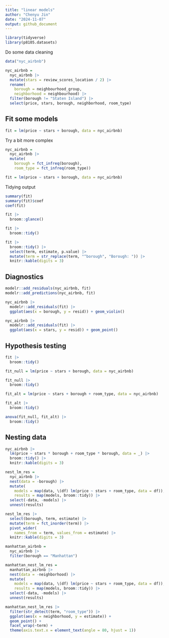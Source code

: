 ```yaml
---
title: "linear models"
author: "Chenyu Jin"
date: "2024-11-07"
output: github_document
---
```


```r
library(tidyverse)
library(p8105.datasets)
```

Do some data cleaning

```r
data("nyc_airbnb")

nyc_airbnb = 
  nyc_airbnb |> 
  mutate(stars = review_scores_location / 2) |> 
  rename(
    borough = neighbourhood_group,
    neighborhood = neighbourhood) |> 
  filter(borough != "Staten Island") |> 
  select(price, stars, borough, neighborhood, room_type)
```

## Fit some models

```r
fit = lm(price ~ stars + borough, data = nyc_airbnb)
```

Try a bit more complex

```r
nyc_airbnb = 
  nyc_airbnb |> 
  mutate(
    borough = fct_infreq(borough),
    room_type = fct_infreq(room_type))

fit = lm(price ~ stars + borough, data = nyc_airbnb)
```

Tidying output

```r
summary(fit)
summary(fit)$coef
coef(fit)
```

```r
fit |> 
  broom::glance()

fit |> 
  broom::tidy()
```

```r
fit |> 
  broom::tidy() |> 
  select(term, estimate, p.value) |> 
  mutate(term = str_replace(term, "^borough", "Borough: ")) |> 
  knitr::kable(digits = 3)
```

## Diagnostics

```r
modelr::add_residuals(nyc_airbnb, fit)
modelr::add_predictions(nyc_airbnb, fit)
```

```r
nyc_airbnb |> 
  modelr::add_residuals(fit) |> 
  ggplot(aes(x = borough, y = resid)) + geom_violin()
```

```r
nyc_airbnb |> 
  modelr::add_residuals(fit) |> 
  ggplot(aes(x = stars, y = resid)) + geom_point()
```

## Hypothesis testing

```r
fit |>
  broom::tidy()

fit_null = lm(price ~ stars + borough, data = nyc_airbnb)

fit_null |>
  broom::tidy()

fit_alt = lm(price ~ stars + borough + room_type, data = nyc_airbnb)

fit_alt |>
  broom::tidy()

anova(fit_null, fit_alt) |> 
  broom::tidy()
```

## Nesting data

```r
nyc_airbnb |> 
  lm(price ~ stars * borough + room_type * borough, data = _) |> 
  broom::tidy() |> 
  knitr::kable(digits = 3)
```

```r
nest_lm_res =
  nyc_airbnb |> 
  nest(data = -borough) |> 
  mutate(
    models = map(data, \(df) lm(price ~ stars + room_type, data = df)),
    results = map(models, broom::tidy)) |> 
  select(-data, -models) |> 
  unnest(results)
```

```r
nest_lm_res |> 
  select(borough, term, estimate) |> 
  mutate(term = fct_inorder(term)) |> 
  pivot_wider(
    names_from = term, values_from = estimate) |> 
  knitr::kable(digits = 3)
```

```r
manhattan_airbnb =
  nyc_airbnb |> 
  filter(borough == "Manhattan")

manhattan_nest_lm_res =
  manhattan_airbnb |> 
  nest(data = -neighborhood) |> 
  mutate(
    models = map(data, \(df) lm(price ~ stars + room_type, data = df)),
    results = map(models, broom::tidy)) |> 
  select(-data, -models) |> 
  unnest(results)
```

```r
manhattan_nest_lm_res |> 
  filter(str_detect(term, "room_type")) |> 
  ggplot(aes(x = neighborhood, y = estimate)) + 
  geom_point() + 
  facet_wrap(~term) + 
  theme(axis.text.x = element_text(angle = 80, hjust = 1))
```

